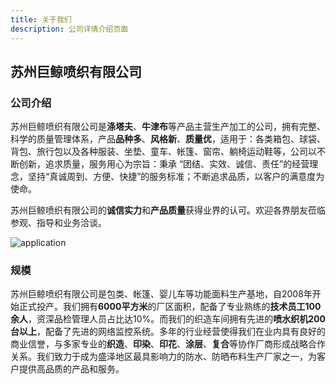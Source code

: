```yaml
---
title: 关于我们
description: 公司详情介绍页面
---
```


## 苏州巨鲸喷织有限公司

### 公司介绍

苏州巨鲸喷织有限公司是**涤塔夫**、**牛津布**等产品主营生产加工的公司，拥有完整、科学的质量管理体系，产品**品种多**、**风格新**、**质量优**，适用于：各类箱包、球袋、背包、旅行包以及各种服装、坐垫、童车、帐篷、窗帘、躺椅运动鞋等，公司以不断创新，追求质量，服务用心为宗旨：秉承 “团结、实效、诚信、责任”的经营理念，坚持“真诚周到、方便、快捷”的服务标准；不断追求品质，以客户的满意度为使命。

苏州巨鲸喷织有限公司的**诚信实力**和**产品质量**获得业界的认可。欢迎各界朋友莅临参观、指导和业务洽谈。

![application](https://cbu01.alicdn.com/img/ibank/O1CN01xa3Q5B1NWlriM3cgD_!!2216018161578-0-cib.jpg)

### 规模

苏州巨鲸喷织有限公司是包类、帐篷、婴儿车等功能面料生产基地，自2008年开始正式投产。我们拥有**6000平方米**的厂区面积，配备了专业熟练的**技术员工100余人**，资深品检管理人员占比达10%。而我们的织造车间拥有先进的**喷水织机200台以上**，配备了先进的网络监控系统。多年的行业经营使得我们在业内具有良好的商业信誉，与多家专业的**织造**、**印染**、**印花**、**涂层**、**复合**等协作厂商形成战略合作关系。我们致力于成为盛泽地区最具影响力的防水、防晒布料生产厂家之一，为客户提供高品质的产品和服务。